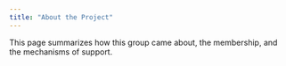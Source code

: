 ```yaml
---
title: "About the Project"
---
```


This page summarizes how this group came about, the membership, and the mechanisms of support.
